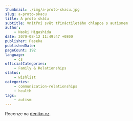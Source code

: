 ```yaml
---
thumbnail: ./img/a-proto-skacu.jpg
slug: a-proto-skacu
title: A proto skáču
subtitle: Vnitřní svět třináctiletého chlapce s autismem
author:
    - Naoki Higashida
date: 2070-08-12 11:49:47 +0800
publisher: Paseka
publishedDate:
pageCount: 192
language:
    - cs
officialCategories:
    - Family & Relationships
status:
    - wishlist
categories:
    - communication-relationships
    - health
tags:
    - autism
---
```

Recenze na <a href="https://denikn.cz/408328/jak-se-vyrovnat-s-obtiznou-jinakosti-vlastniho-ditete/?ref=dnapp" target="_blank" rel="noreferrer noopener">denikn.cz</a>.
